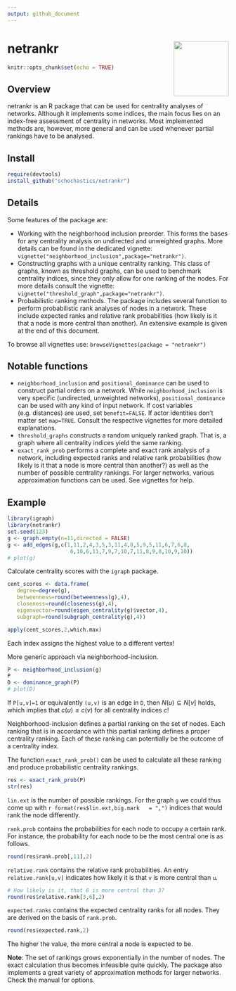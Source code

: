 ```yaml
---
output: github_document
---
```

# netrankr <img src="logo.png" align="right" height="auto" width="125" />
```r
knitr::opts_chunk$set(echo = TRUE)
```

## Overview

netrankr is an R package that can be used for centrality analyses of networks.
Although it implements some indices, the main focus lies on an index-free assessment 
of centrality in networks. Most implemented methods are, however, more general and can be used 
whenever partial rankings have to be analysed.

## Install

```r
require(devtools)
install_github("schochastics/netrankr")
```

## Details

Some features of the package are: 

* Working with the neighborhood inclusion preorder. This forms the bases 
  for any centrality analysis on undirected and unweighted graphs. 
  More details can be found in the dedicated vignette: 
  `vignette("neighborhood_inclusion",package="netrankr")`.
* Constructing graphs with a unique centrality ranking. 
  This class of graphs, known as threshold graphs, can be used to benchmark 
  centrality indices, since they only allow for one ranking of the nodes.
  For more details consult the vignette: `vignette("threshold_graph",package="netrankr")`.
* Probabilistic ranking methods. The package includes several function to 
  perform probabilistic rank analyses of nodes in a network. These include expected
  ranks and relative rank probabilities (how likely is it that a node is more central than another).
  An extensive example is given at the end of this document.

 
To browse all vignettes use: `browseVignettes(package = "netrankr")`

## Notable functions

* `neighborhood_inclusion` and `positional_dominance` can be used to construct 
partial orders on a network.  While `neighborhood_inclusion` is very specific 
(undirected, unweighted networks), `positional_dominance` can be used with any 
kind of input network. If cost variables (e.g. distances) are used, set 
`benefit=FALSE`. If actor identities don't matter set `map=TRUE`. Consult the respective
vignettes for more detailed explanations.
* `threshold_graphs` constructs a random uniquely ranked graph. That is, a graph 
where all centrality indices yield the same ranking.
* `exact_rank_prob` performs a complete and exact rank analysis of a network, including 
expected ranks and relative rank probabilities (how likely is it that a node is 
more central than another?) as well as the number of possible centrality rankings.
For larger networks, various approximation functions can be used. See vignettes for help.

## Example

```r
library(igraph)
library(netrankr)
set.seed(123)
g <- graph.empty(n=11,directed = FALSE)
g <- add_edges(g,c(1,11,2,4,3,5,3,11,4,8,5,9,5,11,6,7,6,8,
                    6,10,6,11,7,9,7,10,7,11,8,9,8,10,9,10))
# plot(g)
```

Calculate centrality scores with the `igraph` package.
```r
cent_scores <- data.frame(
   degree=degree(g),
   betweenness=round(betweenness(g),4),
   closeness=round(closeness(g),4),
   eigenvector=round(eigen_centrality(g)$vector,4),
   subgraph=round(subgraph_centrality(g),4))

apply(cent_scores,2,which.max)
```
Each index assigns the highest value to a different vertex! 

More generic approach via neighborhood-inclusion.
```r
P <- neighborhood_inclusion(g)
P
D <- dominance_graph(P)
# plot(D)
```
If `P[u,v]=1` or equivalently `(u,v)` is an edge in `D`, then $N(u) \subseteq N[v]$
holds, which implies that $c(u) \leq c(v)$ for all centrality indices $c$!  

Neighborhood-inclusion defines a partial ranking on the set of nodes. Each ranking 
that is in accordance with this partial ranking defines a proper centrality ranking.
Each of these ranking can potentially be the outcome of a centrality index.  

The function `exact_rank_prob()` can be used to calculate all these ranking and produce
probabilistic centrality rankings.
```r
res <- exact_rank_prob(P)
str(res)
```
`lin.ext` is the number of possible rankings. For the graph `g` we could thus come up with
`r format(res$lin.ext,big.mark   = ",")` indices that would rank the node differently.  

`rank.prob` contains the probabilities for each node to occupy a certain rank. 
For instance, the probability for each node to be the most central one is as follows.
```r
round(res$rank.prob[,11],2)
```

`relative.rank` contains the relative rank probabilities. An entry `relative.rank[u,v]`
indicates how likely it is that `v` is more central than `u`.
```r
# How likely is it, that 6 is more central than 3?
round(res$relative.rank[3,6],2)
```

`expected.ranks` contains the expected centrality ranks for all nodes. They are 
derived on the basis of `rank.prob`.
```r
round(res$expected.rank,2)
```
The higher the value, the more central a node is expected to be.

**Note**: The set of rankings grows exponentially in the number of nodes. The exact 
calculation thus becomes infeasible quite quickly. The package also implements a great variety
of approximation methods for larger networks. Check the manual for options.
